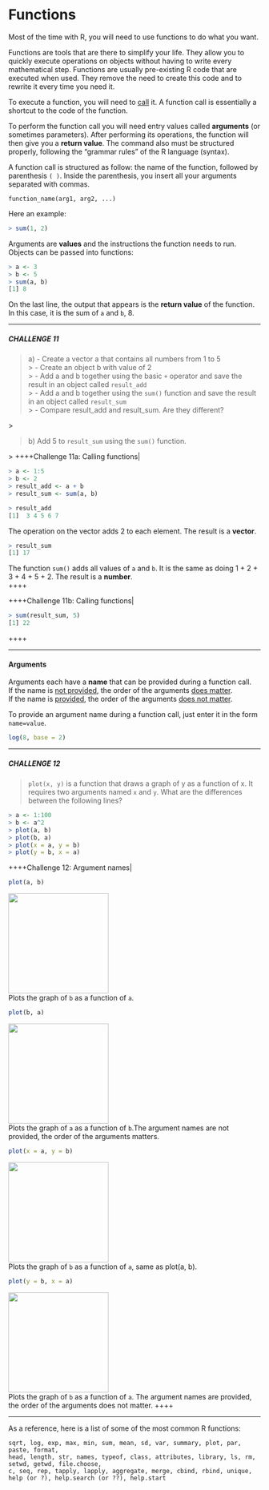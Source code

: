 # Functions

Most of the time with R, you will need to use functions to do what you
want.

Functions are tools that are there to simplify your life. They allow you
to quickly execute operations on objects without having to write every
mathematical step. Functions are usually pre-existing R code that are
executed when used. They remove the need to create this code and to
rewrite it every time you need it.

To execute a function, you will need to [call]{.ul} it. A function call
is essentially a shortcut to the code of the function.

To perform the function call you will need entry values called
**arguments** (or sometimes parameters). After performing its
operations, the function will then give you a **return value**. The
command also must be structured properly, following the "grammar
rules" of the R language (syntax).

A function call is structured as follow: the name of the function,
followed by parenthesis `( )`. Inside the parenthesis, you insert all
your arguments separated with commas.

`function_name(arg1, arg2, ...)`

Here an example:

```r
> sum(1, 2)
```

Arguments are **values** and the instructions the function needs to run.
Objects can be passed into functions:

```r
> a <- 3
> b <- 5
> sum(a, b)
[1] 8
```

On the last line, the output that appears is the **return value** of the
function. In this case, it is the sum of `a` and `b`, 8.\

------------------------------------------------------------------------

##### CHALLENGE 11

> a\) - Create a vector a that contains all numbers from 1 to 5\
> \> - Create an object b with value of 2\
> \> - Add a and b together using the basic `+` operator and save the
> result in an object called `result_add`\
> \> - Add a and b together using the `sum()` function and save the
> result in an object called `result_sum`\
> \> - Compare result_add and result_sum. Are they different?

\>

> b\) Add 5 to `result_sum` using the `sum()` function.

\> ++++Challenge 11a: Calling functions\|

```r
> a <- 1:5
> b <- 2
> result_add <- a + b
> result_sum <- sum(a, b)
```

```r
> result_add
[1]  3 4 5 6 7
```

The operation on the vector adds 2 to each element. The result is a
**vector**.\

```r
> result_sum
[1] 17
```

The function `sum()` adds all values of `a` and `b`. It is the same as
doing 1 + 2 + 3 + 4 + 5 + 2. The result is a **number**.\
++++

++++Challenge 11b: Calling functions\|

```r
> sum(result_sum, 5)
[1] 22
```

++++

------------------------------------------------------------------------

#### Arguments

Arguments each have a **name** that can be provided during a function
call.\
If the name is [not provided]{.ul}, the order of the arguments [does
matter]{.ul}.\
If the name is [provided]{.ul}, the order of the arguments [does not
matter]{.ul}.

To provide an argument name during a function call, just enter it in the
form `name=value`.

```r
log(8, base = 2)
```

------------------------------------------------------------------------

##### CHALLENGE 12

> `plot(x, y)` is a function that draws a graph of y as a function of x.
> It requires two arguments named `x` and `y`. What are the differences
> between the following lines?

```r
> a <- 1:100
> b <- a^2
> plot(a, b)
> plot(b, a)
> plot(x = a, y = b)
> plot(y = b, x = a)
```

++++Challenge 12: Argument names\|

```r
plot(a, b)
```

![](images//rplot.png){width="200"}\
Plots the graph of `b` as a function of `a`.

```r
plot(b, a)
```

![](images/plotba.png){width="200"}\
Plots the graph of `a` as a function of `b`.The argument names are not
provided, the order of the arguments matters.

```r
plot(x = a, y = b)
```

![](images/pltxayb.png){width="200"}\
Plots the graph of `b` as a function of `a`, same as plot(a, b).

```r
plot(y = b, x = a)
```

![](images/plotybxa.png){width="200"}\
Plots the graph of `b` as a function of `a`. The argument names are
provided, the order of the arguments does not matter. ++++

------------------------------------------------------------------------

As a reference, here is a list of some of the most common R functions:

    sqrt, log, exp, max, min, sum, mean, sd, var, summary, plot, par, paste, format,
    head, length, str, names, typeof, class, attributes, library, ls, rm, setwd, getwd, file.choose,
    c, seq, rep, tapply, lapply, aggregate, merge, cbind, rbind, unique,
    help (or ?), help.search (or ??), help.start